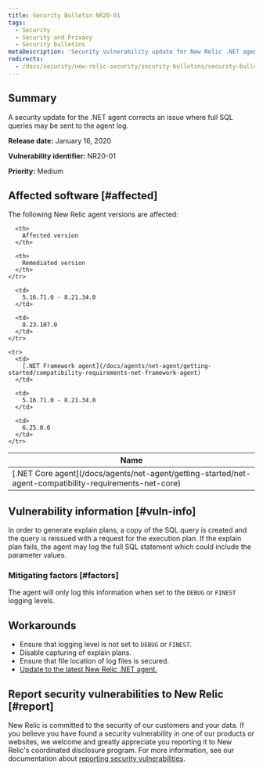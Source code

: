 ```yaml
---
title: Security Bulletin NR20-01
tags:
  - Security
  - Security and Privacy
  - Security bulletins
metaDescription: 'Security vulnerability update for New Relic .NET agent,  January 16, 2020'
redirects:
  - /docs/security/new-relic-security/security-bulletins/security-bulletin-nr20-01
---
```


## Summary

A security update for the .NET agent corrects an issue where full SQL queries may be sent to the agent log.

**Release date:** January 16, 2020

**Vulnerability identifier:** NR20-01

**Priority:** Medium

## Affected software [#affected]

The following New Relic agent versions are affected:

<table>
  <thead>
    <tr>
      <th>
        Name
      </th>

      <th>
        Affected version
      </th>

      <th>
        Remediated version
      </th>
    </tr>
  </thead>

  <tbody>
    <tr>
      <td>
        [.NET Core agent](/docs/agents/net-agent/getting-started/net-agent-compatibility-requirements-net-core)
      </td>

      <td>
        5.16.71.0 - 8.21.34.0
      </td>

      <td>
        8.23.107.0
      </td>
    </tr>

    <tr>
      <td>
        [.NET Framework agent](/docs/agents/net-agent/getting-started/compatibility-requirements-net-framework-agent)
      </td>

      <td>
        5.16.71.0 - 8.21.34.0
      </td>

      <td>
        6.25.0.0
      </td>
    </tr>
  </tbody>
</table>

## Vulnerability information [#vuln-info]

In order to generate explain plans, a copy of the SQL query is created and the query is reissued with a request for the execution plan. If the explain plan fails, the agent may log the full SQL statement which could include the parameter values.

### Mitigating factors [#factors]

The agent will only log this information when set to the `DEBUG` or `FINEST` logging levels.

## Workarounds

* Ensure that logging level is not set to `DEBUG` or `FINEST`.
* Disable capturing of explain plans.
* Ensure that file location of log files is secured.
* [Update to the latest New Relic .NET agent.](https://docs.newrelic.com/docs/agents/net-agent/installation/update-net-agent)

## Report security vulnerabilities to New Relic [#report]

New Relic is committed to the security of our customers and your data. If you believe you have found a security vulnerability in one of our products or websites, we welcome and greatly appreciate you reporting it to New Relic's coordinated disclosure program. For more information, see our documentation about [reporting security vulnerabilities](/docs/security/new-relic-security/data-privacy/reporting-security-vulnerabilities).
